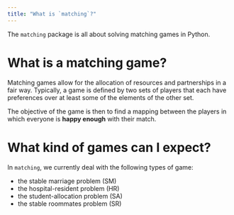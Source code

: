 ```yaml
---
title: "What is `matching`?"
---
```


The `matching` package is all about solving matching games in Python.

# What is a matching game?

Matching games allow for the allocation of resources and partnerships in a fair
way.
Typically, a game is defined by two sets of players that each have
preferences over at least some of the elements of the other set.

The objective of the game is then to find a mapping between the players
in which everyone is **happy enough** with their match.

# What kind of games can I expect?

In `matching`, we currently deal with the following types of game:

- the stable marriage problem (SM)
- the hospital-resident problem (HR)
- the student-allocation problem (SA)
- the stable roommates problem (SR)
